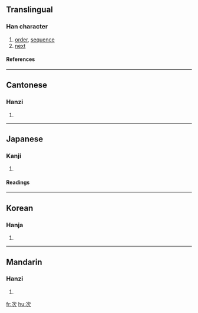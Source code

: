 ==Translingual==
===Han character===
{{Han char|rn=76|rad=欠|as=02|sn=6|four=3718<sub>2</sub>|canj=戈一弓人 (IMNO), 一一弓人 (MMNO)}}
# [[order]], [[sequence]]
# [[next]]
====References====
{{Han ref|kx=0565.030|dkj=15992|dj=0954.010|hdz=32133.020|uh=6B21|ud=27425|bh=A6B8|bd=42680}}

----
==Cantonese==
===Hanzi===
{{yue-hanzi|jyut=|y=chi3}}
# {{defn|Cantonese}}

----
==Japanese==
===Kanji===
{{ja-kanji|grade=3|rs=欠02}}
# {{defn|Japanese}} 
====Readings====
{{ja-readings|on=[[じ]] (ji), [[し]] (shi)|kun=[[つぐ]] (tsugu), [[つぎ]] (tsugi), [[つぎに]] (tsugini)}}

----
==Korean==
===Hanja===
{{ko-hanja|hangeul=차|eumhun=|rv=cha|mr=ch'a|y=cha}}
# {{defn|Korean}}

----
==Mandarin==
===Hanzi===
{{cmn-hanzi|pin=[[cì]] (ci4), [[zí1ci]] (zi1ci2)|wg=tz'u<sup>4</sup>, <sup>2</sup>}}
# {{defn|Mandarin}}

[[fr:次]]
[[hu:次]]